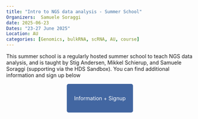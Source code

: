 ```yaml
---
title: "Intro to NGS data analysis - Summer School"
Organizers:  Samuele Soraggi
date: 2025-06-23
Dates: "23-27 June 2025"
Location: AU
categories: [Genomics, bulkRNA, scRNA, AU, course]
---
```


This summer school is a regularly hosted summer school to teach NGS data analysis, and is taught by Stig Andersen, Mikkel Schierup, and Samuele Soraggi (supporting via the HDS Sandbox). You can find additional information and sign up below

&nbsp;

 <p align="center">
  <a href="https://international.au.dk/education/admissions/summeruniversity/course/courses-2025/next-generation-sequencing" style="background-color: #4266A1; color: #FFFFFF; padding: 30px 20px; text-decoration: none; border-radius: 5px;">
    Information + Signup
  </a>
</p>


